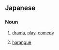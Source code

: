 {{also|けき}}
==Japanese==

===Noun===
{{ja-noun}}

# {{ja-def|劇}} [[drama]], [[play]], [[comedy]]
# {{ja-def|檄}} [[harangue]]